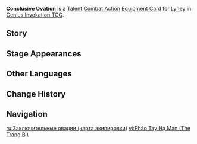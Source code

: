 {{About|the [[Genius Invokation TCG]] Equipment Card|[[Lyney]]'s [[4th Ascension Passive]]|Conclusive Ovation}}
{{Genius Invokation TCG Infobox
|title = Conclusive Ovation
|id = 213101
|image = Conclusive Ovation Equipment Card.png
|type = Equipment Card
|group = Talent;Combat Action
|character = Lyney
|skill = Prop Arrow
|effect = '''Combat Action''': When your active character is '''Lyney''', equip this card.<br>After Lyney equips this card, immediately use '''[[Prop Arrow]]''' once. <br>When Lyney is on the field and has this card equipped, the damage dealt by Lyney and your '''Grin-Malkin Hat''' will deal +2 DMG to characters {{color|affected by Pyro}}. (Once per Round)
|matching = 3
|element = Pyro
|source1 = Achieve victory within 6 Rounds in [[Genius Invokation TCG/Stage/Lyney/Friendly Fracas|Friendly Fracas (Lyney)]]
|source2 = Win with less than 2 characters defeated in [[Genius Invokation TCG/Stage/Lyney/Friendly Fracas|Friendly Fracas (Lyney)]]
}}
'''Conclusive Ovation''' is a [[Talent Card|Talent]] [[Combat Action Card|Combat Action]] [[Equipment Card]] for [[Lyney (Character Card)|Lyney]] in [[Genius Invokation TCG]].

==Story==
{{Description|"A round of applause!"|title=Lyney: Conclusive Ovation}}

==Stage Appearances==
{{Genius Invokation TCG Stage Appearances}}

==Other Languages==
{{Other Languages|Transclude=Conclusive Ovation}}

==Change History==
{{Change History|4.3}}

==Navigation==
{{Genius Invokation TCG Navbox|Equipment Card}}

[[ru:Заключительные овации (карта экипировки)]]
[[vi:Pháo Tay Hạ Màn (Thẻ Trang Bị)]]